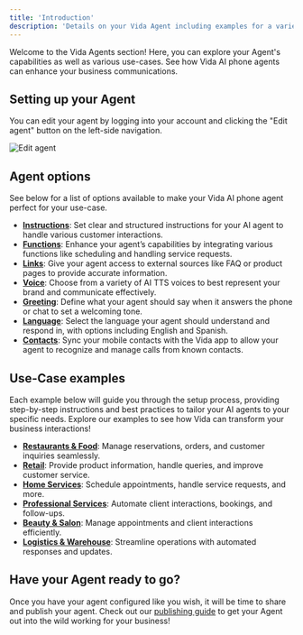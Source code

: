```yaml
---
title: 'Introduction'
description: 'Details on your Vida Agent including examples for a variety of objectives and use-cases.'
---
```


Welcome to the Vida Agents section! Here, you can explore your Agent's capabilities as well as various use-cases. See how Vida AI phone agents can enhance your business communications.

## Setting up your Agent

You can edit your agent by logging into your account and clicking the "Edit agent" button on the left-side navigation.

![Edit agent](https://vidapublic.s3.us-east-2.amazonaws.com/vida-edit-agent-screen.png "Edit agent")

## Agent options

See below for a list of options available to make your Vida AI phone agent perfect for your use-case.

- **[Instructions](/agents/instructions)**: Set clear and structured instructions for your AI agent to handle various customer interactions.
- **[Functions](/agents/functions)**: Enhance your agent’s capabilities by integrating various functions like scheduling and handling service requests.
- **[Links](/agents/links)**: Give your agent access to external sources like FAQ or product pages to provide accurate information.
- **[Voice](/agents/voice)**: Choose from a variety of AI TTS voices to best represent your brand and communicate effectively.
- **[Greeting](/agents/greeting)**: Define what your agent should say when it answers the phone or chat to set a welcoming tone.
- **[Language](/agents/language)**: Select the language your agent should understand and respond in, with options including English and Spanish.
- **[Contacts](/agents/contacts)**: Sync your mobile contacts with the Vida app to allow your agent to recognize and manage calls from known contacts.

## Use-Case examples

Each example below will guide you through the setup process, providing step-by-step instructions and best practices to tailor your AI agents to your specific needs. Explore our examples to see how Vida can transform your business interactions!

- **[Restaurants & Food](/examples/restaurants)**: Manage reservations, orders, and customer inquiries seamlessly.
- **[Retail](/examples/retail)**: Provide product information, handle queries, and improve customer service.
- **[Home Services](/examples/home-services)**: Schedule appointments, handle service requests, and more.
- **[Professional Services](/examples/[professional-services])**: Automate client interactions, bookings, and follow-ups.
- **[Beauty & Salon](/examples/salon)**: Manage appointments and client interactions efficiently.
- **[Logistics & Warehouse](/examples/logistics)**: Streamline operations with automated responses and updates.

## Have your Agent ready to go?

Once you have your agent configured like you wish, it will be time to share and publish your agent. Check out our [publishing guide](/sharing/publish) to get your Agent out into the wild working for your business!